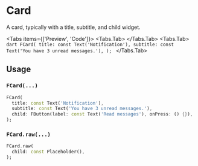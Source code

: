 
# Card
A card, typically with a title, subtitle, and child widget.

<LinkBadgeGroup>
    <LinkBadge label="API Reference" href=""/>
</LinkBadgeGroup>

<Tabs items={['Preview', 'Code']}>
  <Tabs.Tab>
      <Widget name='card' query={{}}/>
  </Tabs.Tab>
  <Tabs.Tab>
      ```dart
      FCard(
          title: const Text('Notification'),
          subtitle: const Text('You have 3 unread messages.'),
      );
      ```
  </Tabs.Tab>
</Tabs>

## Usage

### `FCard(...)`

```dart
FCard(
  title: const Text('Notification'),
  subtitle: const Text('You have 3 unread messages.'),
  child: FButton(label: const Text('Read messages'), onPress: () {}),
);
```

### `FCard.raw(...)`

```dart
FCard.raw(
  child: const Placeholder(),
);
```
